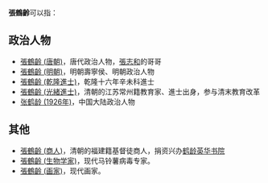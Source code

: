 '''張鶴齡'''可以指：
== 政治人物 ==
* [[張鶴齡_(唐朝)|張鶴齡 (唐朝)]]，唐代政治人物，[[張志和_(唐朝)|張志和]]的哥哥
* [[張鶴齡_(明朝)|張鶴齡 (明朝)]]，明朝壽寧侯、明朝政治人物
* [[張鶴齡_(乾隆進士)|張鶴齡 (乾隆進士)]]，乾隆十六年辛未科進士
* [[張鶴齡_(光緒進士)|張鶴齡 (光緒進士)]]，清朝的江苏常州籍教育家、進士出身，参与清末教育改革
* [[张鹤龄_(1926年)|张鹤龄 (1926年)]]，中国大陆政治人物

== 其他 ==
* [[張鶴齡_(商人)|張鶴齡 (商人)]]，清朝的福建籍基督徒商人，捐资兴办[[鹤龄英华中学|鹤龄英华书院]]
* [[張鶴齡_(生物学家)|張鶴齡 (生物学家)]]，现代马铃薯病毒专家。
* [[張鶴齡_(画家)|張鶴齡 (画家)]]，现代画家。

{{disambig|Cat=三字張姓人名消歧義|he}}
